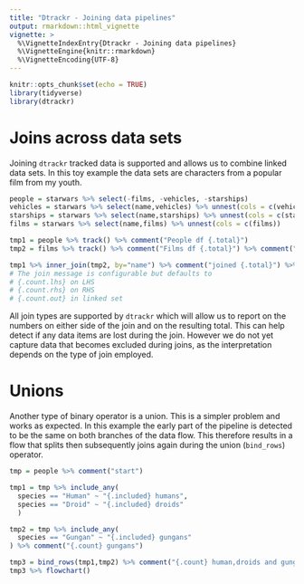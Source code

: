 ```yaml
---
title: "Dtrackr - Joining data pipelines"
output: rmarkdown::html_vignette
vignette: >
  %\VignetteIndexEntry{Dtrackr - Joining data pipelines}
  %\VignetteEngine{knitr::rmarkdown}
  %\VignetteEncoding{UTF-8}
---
```


```r
knitr::opts_chunk$set(echo = TRUE)
library(tidyverse)
library(dtrackr)
```

# Joins across data sets

Joining `dtrackr` tracked data is supported and allows us to combine linked data sets. In this toy example the data sets are characters from a popular film from my youth. 

```r



people = starwars %>% select(-films, -vehicles, -starships)
vehicles = starwars %>% select(name,vehicles) %>% unnest(cols = c(vehicles))
starships = starwars %>% select(name,starships) %>% unnest(cols = c(starships))
films = starwars %>% select(name,films) %>% unnest(cols = c(films))

tmp1 = people %>% track() %>% comment("People df {.total}")
tmp2 = films %>% track() %>% comment("Films df {.total}") %>% comment("a test comment")

tmp1 %>% inner_join(tmp2, by="name") %>% comment("joined {.total}") %>% flowchart()
# The join message is configurable but defaults to 
# {.count.lhs} on LHS
# {.count.rhs} on RHS
# {.count.out} in linked set

```

All join types are supported by `dtrackr` which will allow us to report on the numbers on either side of the join and on the resulting total. This can help detect if any data items are lost during the join. However we do not yet capture data that becomes excluded during joins, as the interpretation depends on the type of join employed.

# Unions

Another type of binary operator is a union. This is a simpler problem and works as expected. In this example the early part of the pipeline is detected to be the same on both branches of the data flow. This therefore results in a flow that splits then subsequently joins again during the union (`bind_rows`) operator.

```r

tmp = people %>% comment("start")

tmp1 = tmp %>% include_any(
  species == "Human" ~ "{.included} humans",
  species == "Droid" ~ "{.included} droids"
  )

tmp2 = tmp %>% include_any(
  species == "Gungan" ~ "{.included} gungans"
) %>% comment("{.count} gungans")

tmp3 = bind_rows(tmp1,tmp2) %>% comment("{.count} human,droids and gungans") 
tmp3 %>% flowchart()

```


